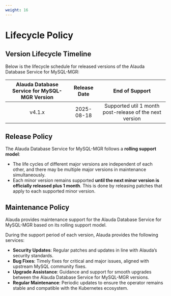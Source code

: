 ```yaml
---
weight: 16
---
```


# Lifecycle Policy

## Version Lifecycle Timeline

Below is the lifecycle schedule for released versions of the Alauda Database Service for MySQL-MGR:

| Alauda Database Service for MySQL-MGR Version | Release Date | End of Support                                        |
|:---------------------------------------------:|:------------:|:-----------------------------------------------------:|
| v4.1.x                                        | 2025-08-18   | Supported util 1 month post-release of the next version|


## Release Policy

The Alauda Database Service for MySQL-MGR follows a **rolling support model**:

- The life cycles of different major versions are independent of each other, and there may be multiple major versions in maintenance simultaneously.
- Each minor version remains supported **until the next minor version is officially released plus 1 month**. This is done by releasing patches that apply to each supported minor version.


## Maintenance Policy

Alauda provides maintenance support for the Alauda Database Service for MySQL-MGR based on its rolling support model.

During the support period of each version, Alauda provides the following services:

- **Security Updates**: Regular patches and updates in line with Alauda’s security standards.
- **Bug Fixes**: Timely fixes for critical and major issues, aligned with upstream MySQL community fixes.
- **Upgrade Assistance**: Guidance and support for smooth upgrades between the Alauda Database Service for MySQL-MGR versions.
- **Regular Maintenance**: Periodic updates to ensure the operator remains stable and compatible with the Kubernetes ecosystem.
